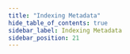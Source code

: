 ```yaml
---
title: "Indexing Metadata"
hide_table_of_contents: true
sidebar_label: Indexing Metadata
sidebar_position: 21
---
```





<LanguageSwitcher supportedLanguages={supportedLanguages} />

<LanguageContent language="csharp">
   <IndexingMetadataCsharp />
</LanguageContent>

<LanguageContent language="java">
   <IndexingMetadataJava />
</LanguageContent>

<LanguageContent language="python">
   <IndexingMetadataPython />
</LanguageContent>

<LanguageContent language="php">
   <IndexingMetadataPhp />
</LanguageContent>

<LanguageContent language="nodejs">
   <IndexingMetadataNodejs />
</LanguageContent>


<!---
### Indexes
- [Indexing Basics](../indexes/indexing-basics)

### Client API
- [How to get and modify the metadata](../client-api/session/how-to/get-and-modify-entity-metadata)


-->